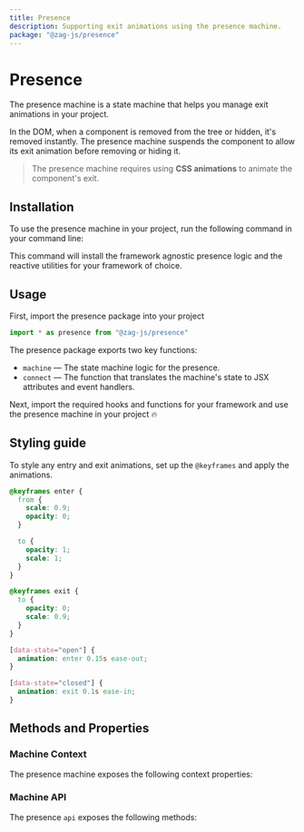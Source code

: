 ```yaml
---
title: Presence
description: Supporting exit animations using the presence machine.
package: "@zag-js/presence"
---
```


# Presence

The presence machine is a state machine that helps you manage exit animations in
your project.

In the DOM, when a component is removed from the tree or hidden, it's removed
instantly. The presence machine suspends the component to allow its exit
animation before removing or hiding it.

> The presence machine requires using **CSS animations** to animate the
> component's exit.

<Resources pkg="@zag-js/presence" />

<Showcase id="Presence" />

## Installation

To use the presence machine in your project, run the following command in your
command line:

<CodeSnippet id="presence/installation.mdx" />

This command will install the framework agnostic presence logic and the reactive
utilities for your framework of choice.

## Usage

First, import the presence package into your project

```jsx
import * as presence from "@zag-js/presence"
```

The presence package exports two key functions:

- `machine` — The state machine logic for the presence.
- `connect` — The function that translates the machine's state to JSX attributes
  and event handlers.

Next, import the required hooks and functions for your framework and use the
presence machine in your project 🔥

<CodeSnippet id="presence/usage.mdx" />

## Styling guide

To style any entry and exit animations, set up the `@keyframes` and apply the
animations.

```css
@keyframes enter {
  from {
    scale: 0.9;
    opacity: 0;
  }

  to {
    opacity: 1;
    scale: 1;
  }
}

@keyframes exit {
  to {
    opacity: 0;
    scale: 0.9;
  }
}

[data-state="open"] {
  animation: enter 0.15s ease-out;
}

[data-state="closed"] {
  animation: exit 0.1s ease-in;
}
```

## Methods and Properties

### Machine Context

The presence machine exposes the following context properties:

<ContextTable name="presence" />

### Machine API

The presence `api` exposes the following methods:

<ApiTable name="presence" />
